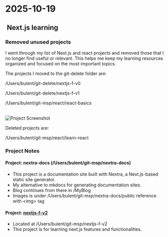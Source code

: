 # 2025-10-19

##  Next.js learning

### Removed unused projects

I went through my list of Next.js and react projects and removed those that I no longer find useful or relevant. This helps me keep my learning resources organized and focused on the most important topics.

The projects I moved to the git-delete folder are:

/Users/bulent/git-delete/nextjs-f-v0

/Users/bulent/git-delete/nextjs-f-v1

/Users/bulent/git-msp/react/react-basics

<br />
<div style={{ marginLeft: '2rem' }}>
  <img src="/assets/images/screenshot_1.png" alt="Project Screenshot" width={400} height={240} />
</div>

Deleted projects are:

/Users/bulent/git-msp/react/learn-react

### Project Notes

#### Project: nextra-docs (/Users/bulent/git-msp/nextra-docs)

- This project is a documentation site built with Nextra, a Next.js-based static site generator.
- My alternative to mkdocs for generating documentation sites.
- Blog continues from there in /MyBlog
- Images is under /Users/bulent/git-msp/nextra-docs/public reference with \<img\> tag

#### Project: [nextjs-f-v2](docs/nextjs-f-v2.mdx)

- Located at /Users/bulent/git-msp/nextjs-f-v2
- This project is for learning next.js features and functionalities.
